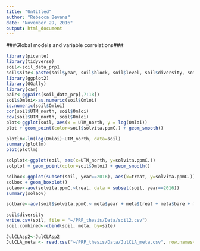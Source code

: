 ---
title: "Untitled"
author: "Rebecca Bevans"
date: "November 29, 2016"
output: html_document
---

###Global models and variable correlations###

```{r}
library(picante)
library(tidyverse)
soil<-soil_data_prp1
soil$site<-paste(soil$year, soil$block, soil$level, soil$diversity, soil$transect)
library(ggplot2)
library(GGally)
library(car)
pair<-ggpairs(soil_data_prp[,7:18])
soil$Omloi<-as.numeric(soil$Omloi)
is.numeric(soil$Omloi)
cor(soil$UTM_north, soil$Omloi)
cov(soil$UTM_north, soil$Omloi)
plot<-ggplot(soil, aes(x = UTM_north, y = log(Omloi))
plot + geom_point(color=soil$solvita.ppmC.) + geom_smooth()

plotlm<-lm(log(Omloi)~UTM_north, data=soil)
summary(plotlm)
plot(plotlm)

solplot<-ggplot(soil, aes(x=UTM_north, y=solvita.ppmC.))
solplot + geom_point(color=soil$Omloi) + geom_smooth()

solbox<-ggplot(subset(soil, year==2016), aes(x=treat, y=solvita.ppmC.))
solbox + geom_boxplot()
solaov<-aov(solvita.ppmC.~treat, data = subset(soil, year==2016))
summary(solaov)

solbare<-aov(soil$solvita.ppmC.~ meta$year + meta$treat + meta$bare + meta$year:meta$treat)

soil$diversity
write.csv(soil, file = "~/PRP_thesis/Data/soil2.csv")
soil.combined<-cbind(soil, meta, by=site)
```


```{r}
JulCLAsp2<-JulCLAsp2
JulCLA_meta <- read.csv("~/PRP_thesis/Data/JulCLA_meta.csv", row.names=1)
```

